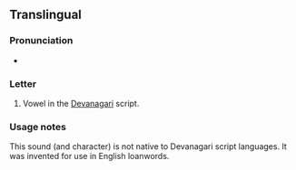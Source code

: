 {{character info/new}}
==Translingual==

===Pronunciation===
* {{IPA|/ɔ/|lang=mul}}

===Letter===
{{mul-deva}}

# Vowel in the [[Devanagari]] script.

===Usage notes===
This sound (and character) is not native to Devanagari script languages. It was invented for use in English loanwords.